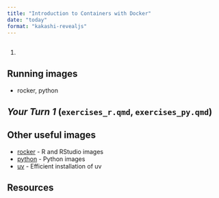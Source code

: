 ```yaml
---
title: "Introduction to Containers with Docker"
date: "today"
format: "kakashi-revealjs"
---
```


## {background-color="#23373B"}

1.

## Running images

- rocker, python

## *Your Turn 1* (`exercises_r.qmd`, `exercises_py.qmd`)

## Other useful images

- [rocker](https://www.rocker-project.org/) - R and RStudio images
- [python](https://hub.docker.com/_/python) - Python images
- [uv](https://hub.docker.com/_/python) - Efficient installation of uv

## Resources {background-color="#23373B"}
